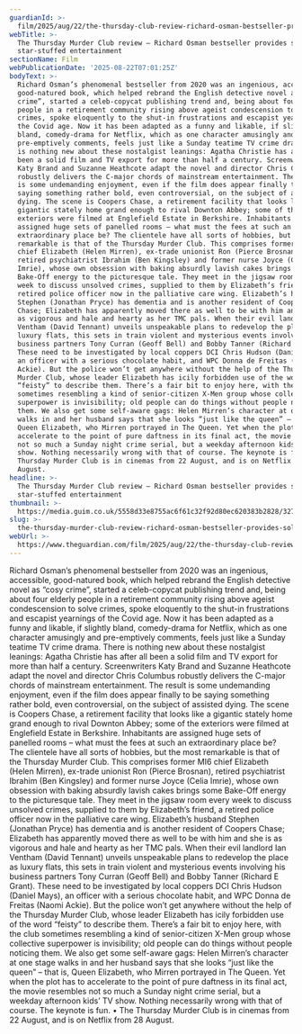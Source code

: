 ```yaml
---
guardianId: >-
  film/2025/aug/22/the-thursday-club-review-richard-osman-bestseller-provides-solid-star-stuffed-entertainment
webTitle: >-
  The Thursday Murder Club review – Richard Osman bestseller provides solid,
  star-stuffed entertainment
sectionName: Film
webPublicationDate: '2025-08-22T07:01:25Z'
bodyText: >-
  Richard Osman’s phenomenal bestseller from 2020 was an ingenious, accessible,
  good-natured book, which helped rebrand the English detective novel as “cosy
  crime”, started a celeb-copycat publishing trend and, being about four elderly
  people in a retirement community rising above ageist condescension to solve
  crimes, spoke eloquently to the shut-in frustrations and escapist yearnings of
  the Covid age. Now it has been adapted as a funny and likable, if slightly
  bland, comedy-drama for Netflix, which as one character amusingly and
  pre-emptively comments, feels just like a Sunday teatime TV crime drama. There
  is nothing new about these nostalgist leanings: Agatha Christie has after all
  been a solid film and TV export for more than half a century. Screenwriters
  Katy Brand and Suzanne Heathcote adapt the novel and director Chris Columbus
  robustly delivers the C-major chords of mainstream entertainment. The result
  is some undemanding enjoyment, even if the film does appear finally to be
  saying something rather bold, even controversial, on the subject of assisted
  dying. The scene is Coopers Chase, a retirement facility that looks like a
  gigantic stately home grand enough to rival Downton Abbey; some of the
  exteriors were filmed at Englefield Estate in Berkshire. Inhabitants are
  assigned huge sets of panelled rooms – what must the fees at such an
  extraordinary place be? The clientele have all sorts of hobbies, but the most
  remarkable is that of the Thursday Murder Club. This comprises former MI6
  chief Elizabeth (Helen Mirren), ex-trade unionist Ron (Pierce Brosnan),
  retired psychiatrist Ibrahim (Ben Kingsley) and former nurse Joyce (Celia
  Imrie), whose own obsession with baking absurdly lavish cakes brings some
  Bake-Off energy to the picturesque tale. They meet in the jigsaw room every
  week to discuss unsolved crimes, supplied to them by Elizabeth’s friend, a
  retired police officer now in the palliative care wing. Elizabeth’s husband
  Stephen (Jonathan Pryce) has dementia and is another resident of Coopers
  Chase; Elizabeth has apparently moved there as well to be with him and she is
  as vigorous and hale and hearty as her TMC pals. When their evil landlord Ian
  Ventham (David Tennant) unveils unspeakable plans to redevelop the place as
  luxury flats, this sets in train violent and mysterious events involving his
  business partners Tony Curran (Geoff Bell) and Bobby Tanner (Richard E Grant).
  These need to be investigated by local coppers DCI Chris Hudson (Daniel Mays),
  an officer with a serious chocolate habit, and WPC Donna de Freitas (Naomi
  Ackie). But the police won’t get anywhere without the help of the Thursday
  Murder Club, whose leader Elizabeth has icily forbidden use of the word
  “feisty” to describe them. There’s a fair bit to enjoy here, with the club
  sometimes resembling a kind of senior-citizen X-Men group whose collective
  superpower is invisibility; old people can do things without people noticing
  them. We also get some self-aware gags: Helen Mirren’s character at one stage
  walks in and her husband says that she looks “just like the queen” – that is,
  Queen Elizabeth, who Mirren portrayed in The Queen. Yet when the plot has to
  accelerate to the point of pure daftness in its final act, the movie resembles
  not so much a Sunday night crime serial, but a weekday afternoon kids’ TV
  show. Nothing necessarily wrong with that of course. The keynote is fun. • The
  Thursday Murder Club is in cinemas from 22 August, and is on Netflix from 28
  August.
headline: >-
  The Thursday Murder Club review – Richard Osman bestseller provides solid,
  star-stuffed entertainment
thumbnail: >-
  https://media.guim.co.uk/5558d33e8755ac6f61c32f92d80ec620383b2828/327_0_5000_4000/500.jpg
slug: >-
  the-thursday-murder-club-review-richard-osman-bestseller-provides-solid-star-stuffed-entertainment
webUrl: >-
  https://www.theguardian.com/film/2025/aug/22/the-thursday-club-review-richard-osman-bestseller-provides-solid-star-stuffed-entertainment
---
```

Richard Osman’s phenomenal bestseller from 2020 was an ingenious, accessible, good-natured book, which helped rebrand the English detective novel as “cosy crime”, started a celeb-copycat publishing trend and, being about four elderly people in a retirement community rising above ageist condescension to solve crimes, spoke eloquently to the shut-in frustrations and escapist yearnings of the Covid age. Now it has been adapted as a funny and likable, if slightly bland, comedy-drama for Netflix, which as one character amusingly and pre-emptively comments, feels just like a Sunday teatime TV crime drama. There is nothing new about these nostalgist leanings: Agatha Christie has after all been a solid film and TV export for more than half a century. Screenwriters Katy Brand and Suzanne Heathcote adapt the novel and director Chris Columbus robustly delivers the C-major chords of mainstream entertainment. The result is some undemanding enjoyment, even if the film does appear finally to be saying something rather bold, even controversial, on the subject of assisted dying. The scene is Coopers Chase, a retirement facility that looks like a gigantic stately home grand enough to rival Downton Abbey; some of the exteriors were filmed at Englefield Estate in Berkshire. Inhabitants are assigned huge sets of panelled rooms – what must the fees at such an extraordinary place be? The clientele have all sorts of hobbies, but the most remarkable is that of the Thursday Murder Club. This comprises former MI6 chief Elizabeth (Helen Mirren), ex-trade unionist Ron (Pierce Brosnan), retired psychiatrist Ibrahim (Ben Kingsley) and former nurse Joyce (Celia Imrie), whose own obsession with baking absurdly lavish cakes brings some Bake-Off energy to the picturesque tale. They meet in the jigsaw room every week to discuss unsolved crimes, supplied to them by Elizabeth’s friend, a retired police officer now in the palliative care wing. Elizabeth’s husband Stephen (Jonathan Pryce) has dementia and is another resident of Coopers Chase; Elizabeth has apparently moved there as well to be with him and she is as vigorous and hale and hearty as her TMC pals. When their evil landlord Ian Ventham (David Tennant) unveils unspeakable plans to redevelop the place as luxury flats, this sets in train violent and mysterious events involving his business partners Tony Curran (Geoff Bell) and Bobby Tanner (Richard E Grant). These need to be investigated by local coppers DCI Chris Hudson (Daniel Mays), an officer with a serious chocolate habit, and WPC Donna de Freitas (Naomi Ackie). But the police won’t get anywhere without the help of the Thursday Murder Club, whose leader Elizabeth has icily forbidden use of the word “feisty” to describe them. There’s a fair bit to enjoy here, with the club sometimes resembling a kind of senior-citizen X-Men group whose collective superpower is invisibility; old people can do things without people noticing them. We also get some self-aware gags: Helen Mirren’s character at one stage walks in and her husband says that she looks “just like the queen” – that is, Queen Elizabeth, who Mirren portrayed in The Queen. Yet when the plot has to accelerate to the point of pure daftness in its final act, the movie resembles not so much a Sunday night crime serial, but a weekday afternoon kids’ TV show. Nothing necessarily wrong with that of course. The keynote is fun. • The Thursday Murder Club is in cinemas from 22 August, and is on Netflix from 28 August.
